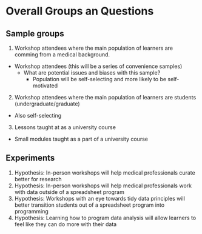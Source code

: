 # Overall Groups an Questions

## Sample groups

1. Workshop attendees where the main population of learners are comming from a medical background.
  - Workshop attendees (this will be a series of convenience samples)
    - What are potential issues and biases with this sample?
      - Population will be self-selecting and more likely to be self-motivated
2. Workshop attendees where the main population of learners are students (undergraduate/graduate)
  - Also self-selecting
3. Lessons taught at as a university course
  - Small modules taught as a part of a university course

## Experiments

1. Hypothesis: In-person workshops will help medical professionals curate better for research
2. Hypothesis: In-person workshops will help medical professionals work with data outside of a spreadsheet program
3. Hypothesis: Workshops with an eye towards tidy data principles will better transition students out of a spreadsheet program into programming
4. Hypothesis: Learning how to program data analysis will allow learners to feel like they can do more with their data
